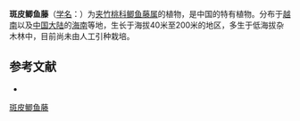 {{Speciesbox
| name = 斑皮鲫鱼藤
| status = 
| status_system = 
| image =
| genus = Secamone
| species = bonii
| authority = Cost.
}}

'''斑皮鲫鱼藤'''（[[学名|学名]]：{{lang|la|''Secamone bonii''}}）为[[夹竹桃科|夹竹桃科]][[鲫鱼藤属|鲫鱼藤属]]的植物，是中国的特有植物。分布于[[越南|越南]]以及[[中国大陆|中国大陆]]的[[海南|海南]]等地，生长于海拔40米至200米的地区，多生于低海拔杂木林中，目前尚未由人工引种栽培。

== 参考文献 ==
<div class="references-small">
* {{cite web| url =http://www.bioinfo.cn/db05/KmzwSpecies.php?action=view&id=1837| title =斑皮鲫鱼藤| work =《中国高等植物数据库全库》| publisher =中国科学院微生物研究所| author =昆明植物研究所| accessdate =2009-02-22| deadurl =yes| archiveurl =https://web.archive.org/web/20160305071711/http://www.bioinfo.cn/db05/KmzwSpecies.php?action=view&id=1837| archivedate =2016-03-05}}
</div>
{{Taxonbar|from=Q11080331}}

[[Category:鲫鱼藤属|斑皮鲫鱼藤]]


{{植物小作品}}